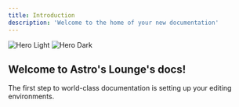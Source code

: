 ```yaml
---
title: Introduction
description: 'Welcome to the home of your new documentation'
---
```


<img
  className="block dark:hidden"
  src="https://cdn.astroslounge.com/?image=events/2years/banner.webp"
  alt="Hero Light"
/>
<img
  className="hidden dark:block"
  src="https://cdn.astroslounge.com/?image=events/2years/banner.webp"
  alt="Hero Dark"
/>

## Welcome to Astro's Lounge's docs!

The first step to world-class documentation is setting up your editing environments.
